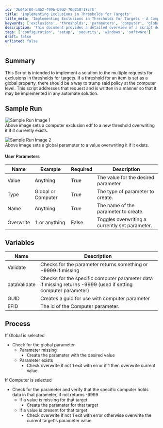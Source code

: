 ```yaml
---
id: '2b64bf00-b8b2-499b-b9d2-70d218f18cfb'
title: 'Implementing Exclusions in Thresholds for Targets'
title_meta: 'Implementing Exclusions in Thresholds for Targets - A Comprehensive Guide'
keywords: ['exclusions', 'thresholds', 'parameters', 'computer', 'global', 'overwrite']
description: 'This document provides a detailed overview of a script designed to manage exclusions in thresholds for targets within a ConnectWise Automate solution. It explains how to implement global and computer-level parameters, including the ability to overwrite existing values. Sample runs and user parameters are included for clarity.'
tags: ['configuration', 'setup', 'security', 'windows', 'software']
draft: false
unlisted: false
---
```

## Summary

This Script is intended to implement a solution to the multiple requests for exclusions in thresholds for targets. If a threshold for an item is set as a global property, there should be a way to trump said policy at the computer level. This script addresses that request and is written in a manner so that it may be implemented in any automate solution.

## Sample Run

![Sample Run Image 1](../../../static/img/Property---Set/image_1.png)  
Above image sets a computer exclusion edf to a new threshold overwriting it if it currently exists.

![Sample Run Image 2](../../../static/img/Property---Set/image_2.png)  
Above image sets a global parameter to a value overwriting it if it exists.

#### User Parameters

| Name      | Example             | Required | Description                                   |
|-----------|---------------------|----------|-----------------------------------------------|
| Value     | Anything            | True     | The value for the desired parameter           |
| Type      | Global or Computer   | True     | The type of parameter to create.              |
| Name      | Anything            | True     | The name of the parameter to create.          |
| Overwrite | 1 or anything       | False    | Toggles overwriting a currently set parameter. |

## Variables

| Name          | Description                                                          |
|---------------|----------------------------------------------------------------------|
| Validate      | Checks for the parameter returns something or -9999 if missing       |
| dataValidate  | Checks for the specific computer parameter data if missing returns -9999 (used if setting computer parameter) |
| GUID          | Creates a guid for use with computer parameter                       |
| EFID          | The id of the Computer parameter.                                    |

## Process

If Global is selected  
- Check for the global parameter  
  - Parameter missing  
    - Create the parameter with the desired value  
  - Parameter exists  
    - Check overwrite if not 1 exit with error if 1 then overwrite current value.  

If Computer is selected  
- Check for the parameter and verify that the specific computer holds data in that parameter, if not returns -9999  
  - If a value is missing for that target  
    - Create the parameter for that target  
  - If a value is present for that target  
    - Check overwrite if not 1 exit with error otherwise overwrite the current target's parameter value.  












